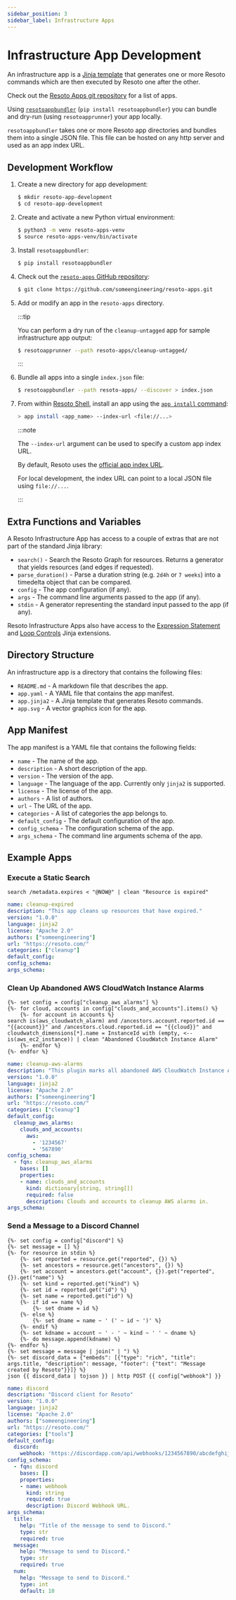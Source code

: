 ```yaml
---
sidebar_position: 3
sidebar_label: Infrastructure Apps
---
```


# Infrastructure App Development

An infrastructure app is a [Jinja template](https://jinja.palletsprojects.com) that generates one or more Resoto commands which are then executed by Resoto one after the other.

Check out the [Resoto Apps git repository](https://github.com/someengineering/resoto-apps) for a list of apps.

Using [`resotoappbundler`](https://github.com/someengineering/resotoappbundler) (`pip install resotoappbundler`) you can bundle and dry-run (using `resotoapprunner`) your app locally.

`resotoappbundler` takes one or more Resoto app directories and bundles them into a single JSON file. This file can be hosted on any http server and used as an app index URL.

## Development Workflow

1.  Create a new directory for app development:

    ```bash
    $ mkdir resoto-app-development
    $ cd resoto-app-development
    ```

2.  Create and activate a new Python virtual environment:

    ```bash
    $ python3 -m venv resoto-apps-venv
    $ source resoto-apps-venv/bin/activate
    ```

3.  Install `resotoappbundler`:

    ```bash
    $ pip install resotoappbundler
    ```

4.  Check out the [`resoto-apps` GitHub repository](https://github.com/someengineering/resoto-apps):

    ```bash
    $ git clone https://github.com/someengineering/resoto-apps.git
    ```

5.  Add or modify an app in the `resoto-apps` directory.

    :::tip

    You can perform a dry run of the `cleanup-untagged` app for sample infrastructure app output:

    ```bash
    $ resotoapprunner --path resoto-apps/cleanup-untagged/
    ```

    :::

6.  Bundle all apps into a single `index.json` file:

    ```bash
    $ resotoappbundler --path resoto-apps/ --discover > index.json
    ```

7.  From within [Resoto Shell](../reference/components/shell.mdx), install an app using the [`app install` command](../reference/cli/app/install.mdx):

    ```bash title="Installing an app from a custom index URL"
    > app install <app_name> --index-url <file://...>
    ```

    :::note

    The `--index-url` argument can be used to specify a custom app index URL.

    By default, Resoto uses the [official app index URL](https://cdn.some.engineering/resoto/app/index.json).

    For local development, the index URL can point to a local JSON file using `file://...`.

    :::

## Extra Functions and Variables

A Resoto Infrastructure App has access to a couple of extras that are not part of the standard Jinja library:

- `search()` - Search the Resoto Graph for resources. Returns a generator that yields resources (and edges if requested).
- `parse_duration()` - Parse a duration string (e.g. `2d4h` or `7 weeks`) into a timedelta object that can be compared.
- `config` - The app configuration (if any).
- `args` - The command line arguments passed to the app (if any).
- `stdin` - A generator representing the standard input passed to the app (if any).

Resoto Infrastructure Apps also have access to the [Expression Statement](https://jinja.palletsprojects.com/en/3.0.x/extensions/#expression-statement) and [Loop Controls](https://jinja.palletsprojects.com/en/3.0.x/extensions/#loop-controls) Jinja extensions.

## Directory Structure

An infrastructure app is a directory that contains the following files:

- `README.md` - A markdown file that describes the app.
- `app.yaml` - A YAML file that contains the app manifest.
- `app.jinja2` - A Jinja template that generates Resoto commands.
- `app.svg` - A vector graphics icon for the app.

## App Manifest

The app manifest is a YAML file that contains the following fields:

- `name` - The name of the app.
- `description` - A short description of the app.
- `version` - The version of the app.
- `language` - The language of the app. Currently only `jinja2` is supported.
- `license` - The license of the app.
- `authors` - A list of authors.
- `url` - The URL of the app.
- `categories` - A list of categories the app belongs to.
- `default_config` - The default configuration of the app.
- `config_schema` - The configuration schema of the app.
- `args_schema` - The command line arguments schema of the app.

## Example Apps

### Execute a Static Search

```jinja title="app.jinja2"
search /metadata.expires < "@NOW@" | clean "Resource is expired"
```

```yaml title="app.yaml"
name: cleanup-expired
description: "This app cleans up resources that have expired."
version: "1.0.0"
language: jinja2
license: "Apache 2.0"
authors: ["someengineering"]
url: "https://resoto.com/"
categories: ["cleanup"]
default_config:
config_schema:
args_schema:
```

### Clean Up Abandoned AWS CloudWatch Instance Alarms

```jinja title="app.jinja2"
{%- set config = config["cleanup_aws_alarms"] %}
{%- for cloud, accounts in config["clouds_and_accounts"].items() %}
    {%- for account in accounts %}
search is(aws_cloudwatch_alarm) and /ancestors.account.reported.id == "{{account}}" and /ancestors.cloud.reported.id == "{{cloud}}" and cloudwatch_dimensions[*].name = InstanceId with (empty, <-- is(aws_ec2_instance)) | clean "Abandoned CloudWatch Instance Alarm"
    {%- endfor %}
{%- endfor %}
```

```yaml title="app.yaml"
name: cleanup-aws-alarms
description: "This plugin marks all abandoned AWS CloudWatch Instance Alarms for cleanup."
version: "1.0.0"
language: jinja2
license: "Apache 2.0"
authors: ["someengineering"]
url: "https://resoto.com/"
categories: ["cleanup"]
default_config:
  cleanup_aws_alarms:
    clouds_and_accounts:
      aws:
        - '1234567'
        - '567890'
config_schema:
  - fqn: cleanup_aws_alarms
    bases: []
    properties:
    - name: clouds_and_accounts
      kind: dictionary[string, string[]]
      required: false
      description: Clouds and accounts to cleanup AWS alarms in.
args_schema:
```

### Send a Message to a Discord Channel

```jinja title="app.jinja2"
{%- set config = config["discord"] %}
{%- set message = [] %}
{%- for resource in stdin %}
    {%- set reported = resource.get("reported", {}) %}
    {%- set ancestors = resource.get("ancestors", {}) %}
    {%- set account = ancestors.get("account", {}).get("reported", {}).get("name") %}
    {%- set kind = reported.get("kind") %}
    {%- set id = reported.get("id") %}
    {%- set name = reported.get("id") %}
    {%- if id == name %}
        {%- set dname = id %}
    {%- else %}
        {%- set dname = name ~ ' (' ~ id ~ ')' %}
    {%- endif %}
    {%- set kdname = account ~ ' - ' ~ kind ~ ' ' ~ dname %}
    {%- do message.append(kdname) %}
{%- endfor %}
{%- set message = message | join(" | ") %}
{%- set discord_data = {"embeds": [{"type": "rich", "title": args.title, "description": message, "footer": {"text": "Message created by Resoto"}}]} %}
json {{ discord_data | tojson }} | http POST {{ config["webhook"] }}
```

```yaml title="app.yaml"
name: discord
description: "Discord client for Resoto"
version: "1.0.0"
language: jinja2
license: "Apache 2.0"
authors: ["someengineering"]
url: "https://resoto.com/"
categories: ["tools"]
default_config:
  discord:
    webhook: 'https://discordapp.com/api/webhooks/1234567890/abcdefghijklmnopqrstuvwxyz'
config_schema:
  - fqn: discord
    bases: []
    properties:
    - name: webhook
      kind: string
      required: true
      description: Discord Webhook URL.
args_schema:
  title:
    help: "Title of the message to send to Discord."
    type: str
    required: true
  message:
    help: "Message to send to Discord."
    type: str
    required: true
  num:
    help: "Message to send to Discord."
    type: int
    default: 10
```
